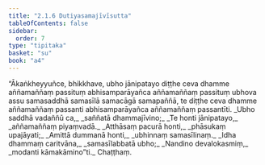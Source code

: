 ```yaml
---
title: "2.1.6 Dutiyasamajīvīsutta"
tableOfContents: false
sidebar:
  order: 7
type: "tipitaka"
basket: "su"
book: "a4"
---
```



<DynamicBreadcrumb />

<Division number="56" book="a4" bookNo="15" page="373">

<Paragraph number="412" book="a4">
“Ākaṅkheyyuñce, bhikkhave, ubho jānipatayo diṭṭhe ceva dhamme aññamaññaṃ passituṃ abhisamparāyañca aññamaññaṃ passituṃ ubhova assu samasaddhā samasīlā samacāgā samapaññā, te diṭṭhe ceva dhamme aññamaññaṃ passanti abhisamparāyañca aññamaññaṃ passantīti.
</Paragraph>

<Paragraph number="413" type="verses" book="a4">
_Ubho saddhā vadaññū ca,_  
_saññatā dhammajīvino;_  
_Te honti jānipatayo,_  
_aññamaññaṃ piyaṃvadā._  

</Paragraph>

<Paragraph number="414" type="verses" book="a4">
_Atthāsaṃ pacurā honti,_  
_phāsukaṃ upajāyati;_  
_Amittā dummanā honti,_  
_ubhinnaṃ samasīlinaṃ._  

</Paragraph>

<Paragraph number="415" type="verses" book="a4">
_Idha dhammaṃ caritvāna,_  
_samasīlabbatā ubho;_  
_Nandino devalokasmiṃ,_  
_modanti kāmakāmino”ti._  


</Paragraph>
</Division>

<Paragraph number="416" type="center" book="a4">
Chaṭṭhaṃ.
</Paragraph>